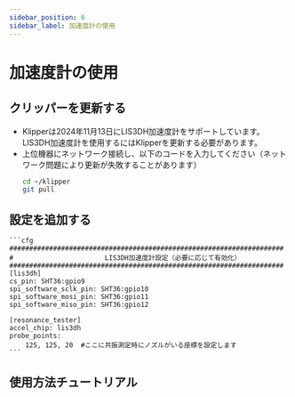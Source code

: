 ```yaml
---
sidebar_position: 6
sidebar_label: 加速度計の使用
---
```


# 加速度計の使用



## クリッパーを更新する

* Klipperは2024年11月13日にLIS3DH加速度計をサポートしています。LIS3DH加速度計を使用するにはKlipperを更新する必要があります。
* 上位機器にネットワーク接続し、以下のコードを入力してください（ネットワーク問題により更新が失敗することがあります）
    ```bash
    cd ~/klipper 
    git pull
    ```

## 設定を追加する


    ```cfg
    #####################################################################
    #                       LIS3DH加速度計設定（必要に応じて有効化）
    #####################################################################
    [lis3dh]
    cs_pin: SHT36:gpio9
    spi_software_sclk_pin: SHT36:gpio10
    spi_software_mosi_pin: SHT36:gpio11
    spi_software_miso_pin: SHT36:gpio12

    [resonance_tester]
    accel_chip: lis3dh
    probe_points:
        125, 125, 20  #ここに共振測定時にノズルがいる座標を設定します
    ```

## 使用方法チュートリアル



<ADXL />